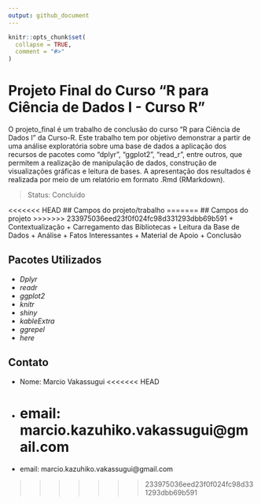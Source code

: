 ```yaml
---
output: github_document
---
```



```r
knitr::opts_chunk$set(
  collapse = TRUE,
  comment = "#>"
)
```

# Projeto Final do Curso "R para Ciência de Dados I - Curso R"
O projeto_final é um trabalho de conclusão do curso "R para Ciência de Dados I" da Curso-R. Este trabalho tem por objetivo demonstrar a partir de uma análise exploratória sobre uma base de dados a aplicação dos recursos de pacotes como "dplyr", "ggplot2", "read_r", entre outros, que permitem a realização de manipulação de dados, construção de visualizações gráficas e leitura de bases.
A apresentação dos resultados é realizada por meio de um relatório em formato .Rmd (RMarkdown).

> Status: Concluído

<<<<<<< HEAD
## Campos do projeto/trabalho
=======
## Campos do projeto
>>>>>>> 233975036eed23f0f024fc98d331293dbb69b591
+ Contextualização
+ Carregamento das Bibliotecas
+ Leitura da Base de Dados
+ Análise
+ Fatos Interessantes
+ Material de Apoio
+ Conclusão

## Pacotes Utilizados
+ _Dplyr_
+ _readr_
+ _ggplot2_
+ _knitr_
+ _shiny_
+ _kableExtra_
+ _ggrepel_
+ _here_

## Contato
+ Nome: Marcio Vakassugui
<<<<<<< HEAD
+ email: marcio.kazuhiko.vakassugui@gmail.com
=======
+ email: marcio.kazuhiko.vakassugui@gmail.com



>>>>>>> 233975036eed23f0f024fc98d331293dbb69b591
